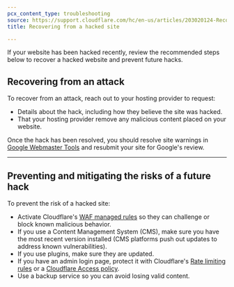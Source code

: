 ```yaml
---
pcx_content_type: troubleshooting
source: https://support.cloudflare.com/hc/en-us/articles/203020124-Recovering-from-a-hacked-site
title: Recovering from a hacked site

---
```


If your website has been hacked recently, review the recommended steps below to recover a hacked website and prevent future hacks.

## Recovering from an attack

To recover from an attack, reach out to your hosting provider to request:

* Details about the hack, including how they believe the site was hacked.
* That your hosting provider remove any malicious content placed on your website.

Once the hack has been resolved, you should resolve site warnings in [Google Webmaster Tools](https://www.google.com/webmasters/tools) and resubmit your site for Google's review.

***

## Preventing and mitigating the risks of a future hack

To prevent the risk of a hacked site:

* Activate Cloudflare's [WAF managed rules](/waf/managed-rules/) so they can challenge or block known malicious behavior.
* If you use a Content Management System (CMS), make sure you have the most recent version installed (CMS platforms push out updates to address known vulnerabilities).
* If you use plugins, make sure they are updated.
* If you have an admin login page, protect it with Cloudflare's [Rate limiting rules](/waf/rate-limiting-rules/) or a [Cloudflare Access policy](/cloudflare-one/policies/access/).
* Use a backup service so you can avoid losing valid content.
